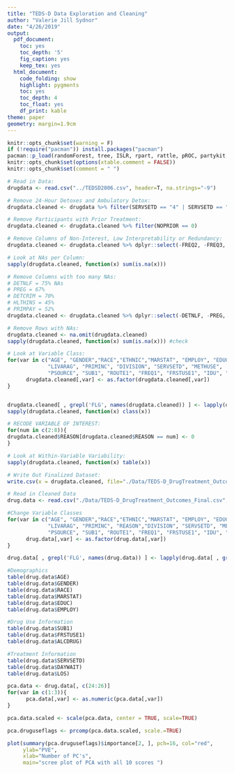 ```yaml
---
title: "TEDS-D Data Exploration and Cleaning"
author: "Valerie Jill Sydnor"
date: "4/26/2019"
output:
  pdf_document:
    toc: yes
    toc_depth: '5'
    fig_caption: yes
    keep_tex: yes
  html_document:
    code_folding: show
    highlight: pygments 
    toc: yes
    toc_depth: 4
    toc_float: yes
    df_print: kable
theme: paper
geometry: margin=1.9cm
---
```


```r
knitr::opts_chunk$set(warning = F)
if (!require("pacman")) install.packages("pacman")
pacman::p_load(randomForest, tree, ISLR, rpart, rattle, pROC, partykit, ggplot2, glmnet, leaps, dplyr, rsample, tm, gbm, SnowballC, RColorBrewer, wordcloud, ranger, BiocManager, keras, neuralnet, xtable, tidyverse, mapproj, psych)
knitr::opts_chunk$set(options(xtable.comment = FALSE))
knitr::opts_chunk$set(comment = " ")
```


```r
# Read in Data:
drugdata <- read.csv("../TEDSD2006.csv", header=T, na.strings="-9")
```

```r
# Remove 24-Hour Detoxes and Ambulatory Detox:
drugdata.cleaned <- drugdata %>% filter(SERVSETD == "4" | SERVSETD == "5" | SERVSETD == "6" | SERVSETD == "7")
```


```r
# Remove Participants with Prior Treatment:
drugdata.cleaned <- drugdata.cleaned %>% filter(NOPRIOR == 0)
``` 


```r
# Remove Columns of Non-Interest, Low Interpretability or Redundancy:
drugdata.cleaned <- drugdata.cleaned %>% dplyr::select(-FREQ2, -FREQ3, -FRSTUSE2, -FRSTUSE3, -ROUTE2, -ROUTE3, -STFIPS, -SUB2, -SUB3, -CBSA, -PMSA, -DSMCRIT, -CASEID, -DISYR, -REGION, - NOPRIOR, -ARRESTS)
```


```r
# Look at NAs per Column:
sapply(drugdata.cleaned, function(x) sum(is.na(x)))
```


```r
# Remove Columns with too many NAs:
# DETNLF = 75% NAs
# PREG = 67%
# DETCRIM = 70%
# HLTHINS = 45%
# PRIMPAY = 52%
drugdata.cleaned <- drugdata.cleaned %>% dplyr::select(-DETNLF, -PREG, -DETCRIM, -PRIMPAY, -HLTHINS)
```


```r
# Remove Rows with NAs:
drugdata.cleaned <- na.omit(drugdata.cleaned)
sapply(drugdata.cleaned, function(x) sum(is.na(x))) #check
```


```r
# Look at Variable Class:
for(var in c("AGE", "GENDER","RACE","ETHNIC","MARSTAT", "EMPLOY", "EDUC","VET",
             "LIVARAG", "PRIMINC", "DIVISION", "SERVSETD", "METHUSE", 
             "PSOURCE", "SUB1", "ROUTE1", "FREQ1", "FRSTUSE1", "IDU", "ALCDRUG","PSYPROB")){
      drugdata.cleaned[,var] <- as.factor(drugdata.cleaned[,var])
}


drugdata.cleaned[ , grepl('FLG', names(drugdata.cleaned)) ] <- lapply(drugdata.cleaned[ , grepl('FLG' , names(drugdata.cleaned)) ], factor)    
sapply(drugdata.cleaned, function(x) class(x))
```


```r
# RECODE VARIABLE OF INTEREST:
for(num in c(2:8)){
drugdata.cleaned$REASON[drugdata.cleaned$REASON == num] <- 0
}
```

```r
# Look at Within-Variable Variability:
sapply(drugdata.cleaned, function(x) table(x))
```

```r
# Write Out Finalized Dataset:
write.csv(x = drugdata.cleaned, file="./Data/TEDS-D_DrugTreatment_Outcomes_Final.csv", sep=",", row.names = FALSE)
```

```r
# Read in Cleaned Data
drug.data <- read.csv("./Data/TEDS-D_DrugTreatment_Outcomes_Final.csv", sep=",", header=T)

#Change Variable Classes
for(var in c("AGE", "GENDER","RACE","ETHNIC","MARSTAT", "EMPLOY", "EDUC","VET",
             "LIVARAG", "PRIMINC", "REASON","DIVISION", "SERVSETD", "METHUSE", 
             "PSOURCE", "SUB1", "ROUTE1", "FREQ1", "FRSTUSE1", "IDU", "ALCDRUG","PSYPROB")){
      drug.data[,var] <- as.factor(drug.data[,var])
}

drug.data[ , grepl('FLG', names(drug.data)) ] <- lapply(drug.data[ , grepl('FLG' , names(drug.data)) ], factor)    
```

```r
#Demographics 
table(drug.data$AGE)
table(drug.data$GENDER)
table(drug.data$RACE)
table(drug.data$MARSTAT)
table(drug.data$EDUC)
table(drug.data$EMPLOY)

#Drug Use Information
table(drug.data$SUB1)
table(drug.data$FRSTUSE1)
table(drug.data$ALCDRUG)

#Treatment Information
table(drug.data$SERVSETD)
table(drug.data$DAYWAIT)
table(drug.data$LOS)
```

```r

pca.data <- drug.data[, c(24:26)]
for(var in c(1:3)){
      pca.data[,var] <- as.numeric(pca.data[,var])
}

pca.data.scaled <- scale(pca.data, center = TRUE, scale=TRUE)

pca.druguseflags <- prcomp(pca.data.scaled, scale.=TRUE) 

plot(summary(pca.druguseflags)$importance[2, ], pch=16, col="red",
     ylab="PVE",
     xlab="Number of PC's",
     main="scree plot of PCA with all 10 scores ")

```

